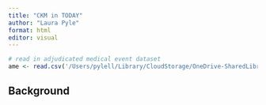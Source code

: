 ```yaml
---
title: "CKM in TODAY"
author: "Laura Pyle"
format: html
editor: visual
---
```


```r
# read in adjudicated medical event dataset
ame <- read.csv('/Users/pylell/Library/CloudStorage/OneDrive-SharedLibraries-UW/Bjornstad/Biostatistics Core Shared Drive/TODAY subaward/Clinical data/TODAY2/AME.csv')

```

## Background

